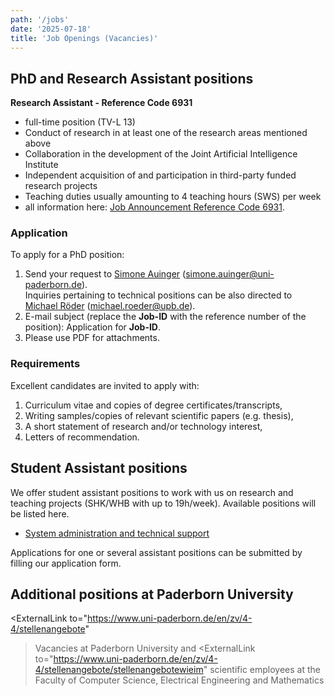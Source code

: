 ```yaml
---
path: '/jobs'
date: '2025-07-18'
title: 'Job Openings (Vacancies)'
---
```


## PhD and Research Assistant positions

**Research Assistant - Reference Code 6931**
- full-time position (TV-L 13)
- Conduct of research in at least one of the research areas mentioned above
- Collaboration in the development of the Joint Artificial Intelligence Institute
- Independent acquisition of and participation in third-party funded research projects
- Teaching duties usually amounting to 4 teaching hours (SWS) per week
- all information here: [Job Announcement Reference Code 6931](https://www.uni-paderborn.de/fileadmin/zv/4-4/stellenangebote/Kennziffer6931_-_Englisch.pdf).

### Application

To apply for a PhD position:

1. Send your request to [Simone Auinger](/SimoneAuinger) (<a href="mailto:simone.auinger@uni-paderborn.de">simone.auinger@uni-paderborn.de</a>).  
   Inquiries pertaining to technical positions can be also directed to [Michael Röder](/MichaelRoeder) (<a href="mailto:michael.roeder@upb.de">michael.roeder@upb.de</a>).
2. E-mail subject (replace the __Job-ID__ with the reference number of the position): Application for __Job-ID__.
3. Please use PDF for attachments.


### Requirements

Excellent candidates are invited to apply with:

1. Curriculum vitae and copies of degree certificates/transcripts,
2. Writing samples/copies of relevant scientific papers (e.g. thesis),
3. A short statement of research and/or technology interest,
4. Letters of recommendation.


## Student Assistant positions

We offer student assistant positions to work with us on research and teaching projects (SHK/WHB with up to 19h/week). Available positions will be listed here.

* [System administration and technical support](/jobs/StudentAssistant-SystemadminSupport)

<!--
* There is no explicit position available at the moment. However, you can still submit your application as described below.
-->


Applications for one or several assistant positions can be submitted by filling our <ExternalLink to="https://umfragen.uni-paderborn.de/index.php/143257">application form</ExternalLink>.

## Additional positions at Paderborn University

<ExternalLink
     to="https://www.uni-paderborn.de/en/zv/4-4/stellenangebote"
   >Vacancies at Paderborn University</ExternalLink> and <ExternalLink
     to="https://www.uni-paderborn.de/en/zv/4-4/stellenangebote/stellenangebotewieim"
   >scientific employees at the Faculty of Computer Science, Electrical Engineering and Mathematics</ExternalLink>
